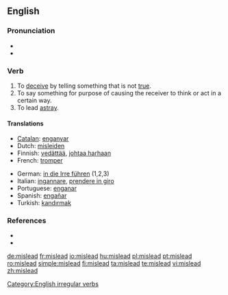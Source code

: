 ==English==

===Pronunciation===
* {{IPA|/'mɪsliːd/}}
* {{audio|en-us-mislead.ogg|Audio (US)}}

===Verb===
{{en-verb|misleads|misleading|misled}}

# To [[deceive]] by telling something that is not [[true]].
# To say something for purpose of causing the receiver to think or act in a certain way.
# To lead [[astray]].

====Translations====
{{top}}
* [[Catalan]]: [[enganyar]]
* Dutch: [[misleiden]]
* Finnish: [[vedättää]], [[johtaa harhaan]]
* French: [[tromper]]
{{mid}}
* German: [[in die Irre führen]] (1,2,3)
* Italian: [[ingannare]], [[prendere in giro]]
* Portuguese: [[enganar]]
* Spanish: [[engañar]]
* Turkish: [[kandırmak]]
{{bottom}}

===References===
* {{R:Century 1911}}
* {{R:Webster 1913}}

[[Category:English irregular verbs]]

[[de:mislead]]
[[fr:mislead]]
[[io:mislead]]
[[hu:mislead]]
[[pl:mislead]]
[[pt:mislead]]
[[ro:mislead]]
[[simple:mislead]]
[[fi:mislead]]
[[ta:mislead]]
[[te:mislead]]
[[vi:mislead]]
[[zh:mislead]]